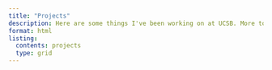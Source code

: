 ```yaml
---
title: "Projects"
description: Here are some things I've been working on at UCSB. More to come!
format: html
listing: 
  contents: projects
  type: grid
---
```

